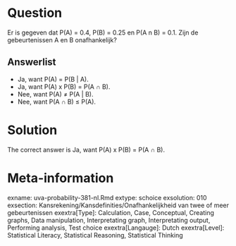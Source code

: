 Question
========

Er is gegeven dat P(A) = 0.4, P(B) = 0.25 en P(A n B) = 0.1. Zijn de gebeurtenissen A en B onafhankelijk? 

Answerlist
----------
* Ja, want P(A) = P(B | A).
* Ja, want P(A) x P(B) = P(A &#8745; B).
* Nee, want P(A) &ne; P(A | B).
* Nee, want P(A &#8745; B) &le; P(A).

Solution
========

The correct answer is  Ja, want P(A) x P(B) = P(A &#8745; B). 

Meta-information
================
exname: uva-probability-381-nl.Rmd 
extype: schoice 
exsolution: 010 
exsection: Kansrekening/Kansdefinities/Onafhankelijkheid van twee of meer gebeurtenissen
exextra[Type]: Calculation, Case, Conceptual, Creating graphs, Data manipulation, Interpretating graph, Interpretating output, Performing analysis, Test choice 
exextra[Langauge]: Dutch 
exextra[Level]: Statistical Literacy, Statistical Reasoning, Statistical Thinking 
